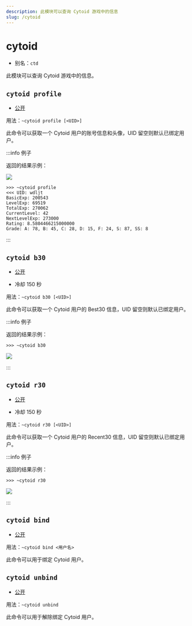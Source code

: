 ```yaml
---
description: 此模块可以查询 Cytoid 游戏中的信息
slug: /cytoid
---
```


# cytoid

-   别名：`ctd`

此模块可以查询 Cytoid 游戏中的信息。

## `cytoid profile`

-   [公开](permissions) 

用法：`~cytoid profile [<UID>]`

此命令可以获取一个 Cytoid 用户的账号信息和头像，UID 留空则默认已绑定用户。

:::info 例子

返回的结果示例：

![](https://s1.ax1x.com/2023/09/02/pPBLmuj.png)

```
>>> ~cytoid profile
<<< UID: wdljt
BasicExp: 200543
LevelExp: 69519
TotalExp: 270062
CurrentLevel: 42
NextLevelExp: 273000
Rating: 8.5804466215000000
Grade: A: 78, B: 45, C: 28, D: 15, F: 24, S: 87, SS: 8
```

:::

## `cytoid b30`

-   [公开](permissions) 

-   冷却 150 秒

用法：`~cytoid b30 [<UID>]`

此命令可以获取一个 Cytoid 用户的 Best30 信息，UID 留空则默认已绑定用户。

:::info 例子

返回的结果示例：

```
>>> ~cytoid b30
```

![](https://s1.ax1x.com/2023/09/02/pPBLTxg.png)

:::

## `cytoid r30`

-   [公开](permissions)

-   冷却 150 秒

用法：`~cytoid r30 [<UID>]`

此命令可以获取一个 Cytoid 用户的 Recent30 信息，UID 留空则默认已绑定用户。

:::info 例子

返回的结果示例：

```
>>> ~cytoid r30
```

![](https://s1.ax1x.com/2023/09/02/pPBLnDs.png)

:::

## `cytoid bind`

-   [公开](permissions)

用法：`~cytoid bind <用户名>`

此命令可以用于绑定 Cytoid 用户。

## `cytoid unbind`

-   [公开](permissions)

用法：`~cytoid unbind`

此命令可以用于解除绑定 Cytoid 用户。
